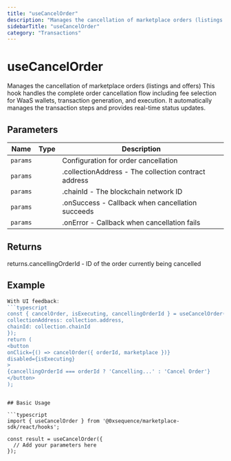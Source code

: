 ```yaml
---
title: "useCancelOrder"
description: "Manages the cancellation of marketplace orders (listings and offers) This hook handles the complete order cancellation flow including fee selection for WaaS wallets, transaction generation, and execution. It automatically manages the transaction steps and provides real-time status updates."
sidebarTitle: "useCancelOrder"
category: "Transactions"
---
```


# useCancelOrder

Manages the cancellation of marketplace orders (listings and offers) This hook handles the complete order cancellation flow including fee selection for WaaS wallets, transaction generation, and execution. It automatically manages the transaction steps and provides real-time status updates.

## Parameters

| Name | Type | Description |
|------|------|-------------|
| `params` |  | Configuration for order cancellation |
| `params` |  | .collectionAddress - The collection contract address |
| `params` |  | .chainId - The blockchain network ID |
| `params` |  | .onSuccess - Callback when cancellation succeeds |
| `params` |  | .onError - Callback when cancellation fails |

## Returns

returns.cancellingOrderId - ID of the order currently being cancelled

## Example

```typescript
With UI feedback:
```typescript
const { cancelOrder, isExecuting, cancellingOrderId } = useCancelOrder({
collectionAddress: collection.address,
chainId: collection.chainId
});
return (
<button
onClick={() => cancelOrder({ orderId, marketplace })}
disabled={isExecuting}
>
{cancellingOrderId === orderId ? 'Cancelling...' : 'Cancel Order'}
</button>
);
```
```

## Basic Usage

```typescript
import { useCancelOrder } from '@0xsequence/marketplace-sdk/react/hooks';

const result = useCancelOrder({
  // Add your parameters here
});
```

